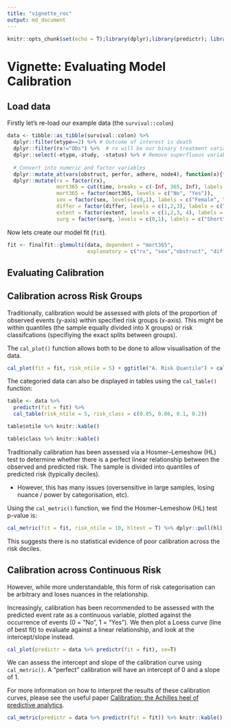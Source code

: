```yaml
---
title: "vignette_roc"
output: md_document
---
```


```r
knitr::opts_chunk$set(echo = T);library(dplyr);library(predictr); library(patchwork);library(ggplot2)
```

# Vignette: Evaluating Model Calibration

## Load data

Firstly let's re-load our example data (the `survival::colon`)

```r
data <- tibble::as_tibble(survival::colon) %>%
  dplyr::filter(etype==2) %>% # Outcome of interest is death
  dplyr::filter(rx!="Obs") %>%  # rx will be our binary treatment variable
  dplyr::select(-etype,-study, -status) %>% # Remove superfluous variables
  
  # Convert into numeric and factor variables
  dplyr::mutate_at(vars(obstruct, perfor, adhere, node4), function(x){factor(x, levels=c(0,1), labels = c("No", "Yes"))}) %>%
  dplyr::mutate(rx = factor(rx),
                mort365 = cut(time, breaks = c(-Inf, 365, Inf), labels = c("Yes", "No")),
                mort365 = factor(mort365, levels = c("No", "Yes")),
                sex = factor(sex, levels=c(0,1), labels = c("Female", "Male")),
                differ = factor(differ, levels = c(1,2,3), labels = c("Well", "Moderate", "Poor")),
                extent = factor(extent, levels = c(1,2,3, 4), labels = c("Submucosa", "Muscle", "Serosa", "Contiguous Structures")),
                surg = factor(surg, levels = c(0,1), labels = c("Short", "Long")))
```

Now lets create our model fit (`fit`).

```r
fit <- finalfit::glmmulti(data, dependent = "mort365",
                          explanatory = c("rx", "sex","obstruct", "differ", "adhere", "perfor", "extent", "nodes", "surg"))
```

## Evaluating Calibration

## Calibration across Risk Groups

Traditionally, calibration would be assessed with plots of the proportion of observed events (y-axis) within specified risk groups (x-axis). This might be within quantiles (the sample equally divided into X groups) or risk classifcations (specifiying the exact splits between groups).

The `cal_plot()` function allows both to be done to allow visualisation of the data.

```r
cal_plot(fit = fit, risk_ntile = 5) + ggtitle("A. Risk Quantile") + cal_plot(predictr = data %>% predictr(fit = fit), risk_class = c(0.05, 0.06, 0.1, 0.2)) + ggtitle("B. Risk Classification")

```


The categoried data can also be displayed in tables using the `cal_table()` function:

```r
table <- data %>%
  predictr(fit = fit) %>%
  cal_table(risk_ntile = 5, risk_class = c(0.05, 0.06, 0.1, 0.2))

table$ntile %>% knitr::kable()

table$class %>% knitr::kable()

```

Traditionally calibration has been assessed via a Hosmer–Lemeshow (HL) test to determine whether there is a perfect linear relationship between the observed and predicted risk. The sample is divided into quantiles of predicted risk (typically deciles).

- However, this has many issues (oversensitive in large samples, losing nuance / power by categorisation, etc).

Using the `cal_metric()` function, we find the Hosmer–Lemeshow (HL) test p-value is:

```r
cal_metric(fit = fit, risk_ntile = 10, hltest = T) %>% dplyr::pull(hl)
```
This suggests there is no statistical evidence of poor calibration across the risk deciles.


## Calibration across Continuous Risk

However, while more understandable, this form of risk categorisation can be arbitrary and loses nuances in the relationship.

Increasingly, calibration has been recommended to be assessed with the predicted event rate as a continuous variable, plotted against the occurrence of events (0 = "No", 1 = "Yes"). We then plot a Loess curve (line of best fit) to evaluate against a linear relationship, and look at the intercept/slope instead.

```r
cal_plot(predictr = data %>% predictr(fit = fit), se=T)

```
We can assess the intercept and slope of the calibration curve using `cal_metric()`. A "perfect" calibration will have an intercept of 0 and a slope of 1.

For more information on how to interpret the results of these calibration curves, please see the useful paper [Calibration: the Achilles heel of predictive analytics](https://bmcmedicine.biomedcentral.com/articles/10.1186/s12916-019-1466-7).

```r
cal_metric(predictr = data %>% predictr(fit = fit)) %>% knitr::kable()
```
